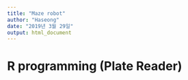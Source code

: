 ```yaml
---
title: "Maze robot"
author: "Haseong"
date: "2019년 3월 29일"
output: html_document
---
```


# R programming (Plate Reader)

